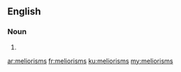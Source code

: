 ==English==

===Noun===
{{head|en|plural}}

# {{plural of|meliorism|lang=en}}

[[ar:meliorisms]]
[[fr:meliorisms]]
[[ku:meliorisms]]
[[my:meliorisms]]